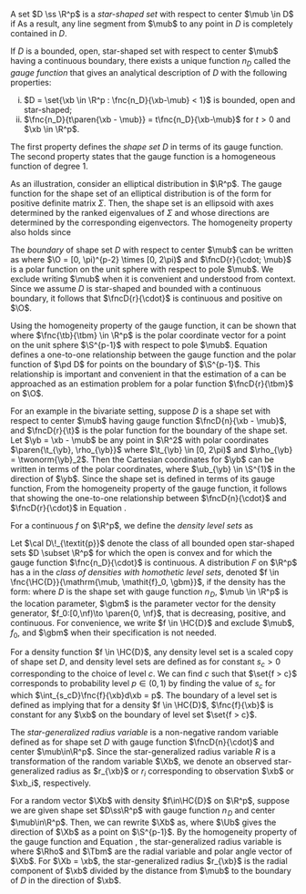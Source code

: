 A set $D \ss \R^p$ is a *star-shaped set* with respect to center $\mub \in D$ if \eqq{
  \xb \in D \implies \xi\xb + \paren{1-\xi}\mub \in D, \qquad \text{for all} \ 0 < \xi < 1.
} As a result, any line segment from $\mub$ to any point in $D$ is completely contained in $D$. 

If $D$ is a bounded, open, star-shaped set with respect to center $\mub$ having a continuous boundary, there exists a unique function $n_D$ called the *gauge function* that gives an analytical description of $D$ with the following properties:
  
  (i) $D = \set{\xb \in \R^p : \fnc{n_D}{\xb-\mub} < 1}$ is bounded, open and star-shaped;
  (i) $\fnc{n_D}{t\paren{\xb - \mub}} = t\fnc{n_D}{\xb-\mub}$ for $t > 0$ and $\xb \in \R^p$.

The first property defines the *shape set* $D$ in terms of its gauge function. The second property states that the gauge function is a homogeneous function of degree 1.

As an illustration, consider an elliptical distribution in $\R^p$. The gauge function for the shape set of an elliptical distribution is of the form \eqq{
  \fnc{n_D}{\xb - \mub} = \sqrt{\paren{\xb-\mub}\tr\Sigma^{-1}\paren{\xb - \mub}},
} for positive definite matrix $\Sigma$. Then, the shape set is an ellipsoid with axes determined by the ranked eigenvalues of $\Sigma$ and whose directions are determined by the corresponding eigenvectors. The homogeneity property also holds since \eqq{
  \fnc{n_D}{t\paren{\xb - \mub}} = \sqrt{t^2\paren{\xb-\mub}\tr\Sigma^{-1}\paren{\xb - \mub}} = t\sqrt{\paren{\xb-\mub}\tr\Sigma^{-1}\paren{\xb - \mub}} = t\fnc{n_D}{\xb - \mub}.
}

<!-- Under the above definitions, a density having density level sets that are scaled copies of a bounded star-shaped set $D$ with gauge function $\fnc{n_D}{\cdot}$ must be non-increasing. If we further assume that the support of the density is unbounded, then the density must be monotonically decreasing. -->
  
The *boundary* of shape set $D$ with respect to center $\mub$ can be written as \eeq[D-boundary]{
  \bdry{D} = \set{\xb \in \R^p : \fnc{n_D}{\xb - \mub} = 1} = \set{\fncD{r}{\tbm; \mub} : \tbm \in \O},
} where $\O = [0, \pi)^{p-2} \times [0, 2\pi)$ and $\fncD{r}{\cdot; \mub}$ is a polar function on the unit sphere with respect to pole $\mub$. We exclude writing $\mub$ when it is convenient and understood from context. Since we assume $D$ is star-shaped and bounded with a continuous boundary, it follows that $\fncD{r}{\cdot}$ is continuous and positive on $\O$. 

Using the homogeneity property of the gauge function, it can be shown that \eeq[boundary]{
  \fncD{r}{\tbm} = \dfrac{1}{\fncD{n}{\fnc{\tb}{\tbm}}},
} where $\fnc{\tb}{\tbm} \in \R^p$ is the polar coordinate vector for a point on the unit sphere $\S^{p-1}$ with respect to pole $\mub$. Equation \eqref{Eq:boundary} defines a one-to-one relationship between the gauge function and the polar function of $\pd D$ for points on the boundary of $\S^{p-1}$. This relationship is important and convenient in that the estimation of a \mbox{set $D \ss \R^p$} can be approached as an estimation problem for a polar function $\fncD{r}{\tbm}$ on $\O$.

For an example in the bivariate setting, suppose $D$ is a shape set with respect to center $\mub$ having gauge function $\fncD{n}{\xb - \mub}$, and $\fncD{r}{\t}$ is the polar function for the boundary of the shape set. Let $\yb = \xb - \mub$ be any point in $\R^2$ with polar coordinates $\paren{\t_{\yb}, \rho_{\yb}}$ where $\t_{\yb} \in [0, 2\pi)$ and $\rho_{\yb} = \twonorm{\yb}_2$. Then the Cartesian coordinates for $\yb$ can be written in terms of the polar coordinates, \eqq{
  \yb = \paren{\rho_{\yb}\cos\t_{\yb}, \rho_{\yb}\sin\t_{\yb}} = \rho_{\yb}\paren{\cos\t_{\yb}, \sin\t_{\yb}} = \rho_{\yb}\ub_{\yb},
} where $\ub_{\yb} \in \S^{1}$ in the direction of $\yb$. Since the shape set is defined in terms of its gauge function, \eqq{
  D = \set{\yb\in\R^2 : \fncD{n}{\yb} < 1} = \set{\yb\in\R^2 : \fncD{n}{\rho_{\yb}\ub_{\yb}} < 1}.
} From the homogeneity property of the gauge function, it follows that \begin{align*}
  D &= \set{\yb\in\R^2 : \rho_{\yb}\fncD{n}{\ub_{\yb}} < 1} 
    = \set{\yb\in\R^2 : \rho_{\yb} < \frac{1}{\fncD{n}{\ub_{\yb}}}}
    = \set{\yb \in \R^2 : \rho_{\yb} < \fncD{r}{\t_{\yb}}},
  \end{align*}
showing the one-to-one relationship between $\fncD{n}{\cdot}$ and $\fncD{r}{\cdot}$ in Equation \eqref{Eq:boundary}.

For a continuous \ac{pdf} $f$ on $\R^p$, we define the *density level sets* as \eqq{
  \set{f > c} \coloneqq \set{\xb \in \R^p : \fnc{f}{\xb} > c}, \qquad 0 < c < c_0 \coloneqq \sup f.
} 

Let $\cal D\!_{\textit{p}}$ denote the class of all bounded open star-shaped sets $D \subset \R^p$ for which the open \mbox{cone $D_{\nf} = \bigcup_nnD$} is convex and for which the gauge function $\fnc{n_D}{\cdot}$ is continuous. A distribution $F$ on $\R^p$ has a \ac{pdf} in the *class of densities with homothetic level sets*, denoted $f \in \fnc{\HC{D}}{\mathrm{\mub, \mathit{f}_0, \gbm}}$, if the density has the form: \eeq[homo-dens]{
    \fnc{f}{\xb} = \fnc{f_0}{\fnc{n_D}{\xb - \mub}; \gbm}, \qquad \text{for } \xb \in \R^p,
} where $D$ is the shape set with gauge function $n\!_D$, $\mub \in \R^p$ is the location parameter, $\gbm$ is the parameter vector for the density generator, $f_0:[0,\nf)\to \paren{0, \nf}$, that is decreasing, positive, and continuous. For convenience, we write $f \in \HC{D}$ and exclude $\mub$, $f_0$, and $\gbm$ when their specification is not needed.

For a density function $f \in \HC{D}$, any density level set is a scaled copy of shape set $D$, and density level sets are defined as \eqq{
  \set{f > c} \coloneqq s_cD, \qquad 0 < c < c_0 \coloneqq \sup\!f, \ f \in \HC{D},
} for constant $s_c > 0$ corresponding to the choice of level $c$. We can find $c$ such that $\set{f > c}$ corresponds to probability level $p \in (0, 1)$ by finding the value of $s_c$ for which $\int_{s_cD}\fnc{f}{\xb}d\xb = p$. The boundary of a level set is defined as \eqq{
  \bdry{\set{f > c}} \coloneqq \set{\xb \in \R^p : \fnc{f}{\xb} = c},
} implying that for a density $f \in \HC{D}$, $\fnc{f}{\xb}$ is constant for any $\xb$ on the boundary of level set $\set{f > c}$.

The *star-generalized radius variable* is a non-negative random variable defined as \eqq{
  R \coloneq \fncD{n}{\Xb - \mub}, \qquad \Xb \in \R^p,
} for shape set $D$ with gauge function $\fncD{n}{\cdot}$ and center $\mub\in\R^p$. Since the star-generalized radius variable $R$ is a transformation of the random variable $\Xb$, we denote an observed star-generalized radius as $r_{\xb}$ or $r_i$ corresponding to observation $\xb$ or $\xb_i$, respectively.

For a random vector $\Xb$ with density $f\in\HC{D}$ on $\R^p$, suppose we are given shape set $D\ss\R^p$ with gauge function $n\!_D$ and center $\mub\in\R^p$. Then, we can rewrite $\Xb$ as, \eqq{
  \Xb = \twonorm{\Xb - \mub}_2\dfrac{\Xb - \mub}{\twonorm{\Xb - \mub}_2} = \twonorm{\Xb - \mub}_2\Ub,
} where $\Ub$ gives the direction of $\Xb$ as a point on $\S^{p-1}$. By the homogeneity property of the gauge function and Equation \eqref{Eq:boundary}, the star-generalized radius variable is \eeq[stargen]{
  R = \fncD{n}{\Xb - \mub} = \twonorm{\Xb - \mub}_2\fncD{n}{\Ub} = \dfrac{\Rho}{\fncD{r}{\Tbm}},
} where $\Rho$ and $\Tbm$ are the radial variable and polar angle vector of $\Xb$. For $\Xb = \xb$, the star-generalized radius $r_{\xb}$ is the radial component of $\xb$ divided by the distance from $\mub$ to the boundary of $D$ in the direction of $\xb$.